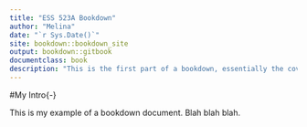 ```yaml
---
title: "ESS 523A Bookdown"
author: "Melina"
date: "`r Sys.Date()`"
site: bookdown::bookdown_site
output: bookdown::gitbook
documentclass: book
description: "This is the first part of a bookdown, essentially the cover page."
---
```


#My Intro{-}

This is my example of a bookdown document. Blah blah blah.

